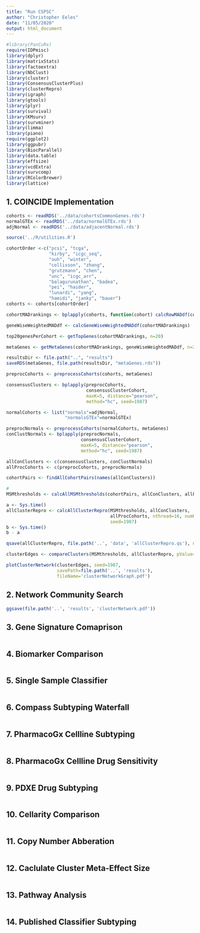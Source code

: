 ```yaml
---
title: "Run CSPSC"
author: "Christopher Eeles"
date: "11/05/2020"
output: html_document
---
```


```r
#library(PanCuRx)
require(IDPmisc)
library(dplyr)
library(matrixStats)
library(factoextra)
library(NbClust)
library(cluster)
library(ConsensusClusterPlus)
library(clusterRepro)
library(igraph)
library(gtools)
library(plyr)
library(survival)
library(KMsurv)
library(survminer)
library(limma)
library(piano)
require(ggplot2)
library(ggpubr)
library(BiocParallel)
library(data.table)
library(effsize)
library(vcdExtra)
library(survcomp)
library(RColorBrewer)
library(lattice)
```

## 1. COINCIDE Implementation

```r
cohorts <- readRDS('../data/cohortsCommonGenes.rds')       
normalGTEx <- readRDS('../data/normalGTEx.rds')
adjNormal <- readRDS('../data/adjacentNormal.rds')
```


```r
source('../R/utilities.R')
```

```r
cohortOrder <-c("pcsi", "tcga", 
                "kirby", "icgc_seq", 
                "ouh", "winter", 
                "collisson", "zhang", 
                "grutzmann", "chen", 
                "unc", "icgc_arr", 
                "balagurunathan", "badea", 
                "pei", "haider", 
                "lunardi", "yang", 
                "hamidi", "janky", "bauer")
cohorts <- cohorts[cohortOrder]
```

```r
cohortMADrankings <- bplapply(cohorts, function(cohort) calcRowMADdf(cohort))
```

```r
geneWiseWeightedMADdf <- calcGeneWiseWeightedMADdf(cohortMADrankings)
```


```r
top20genesPerCohort <- getTopGenes(cohortMADrankings, n=20)
```


```r
metaGenes <- getMetaGenes(cohortMADrankings, geneWiseWeightedMADdf, n=20, m=2066)

resultsDir <- file.path("..", "results")
saveRDS(metaGenes, file.path(resultsDir, "metaGenes.rds"))
```



```r
preprocCohorts <- preprocessCohorts(cohorts, metaGenes)
```



```r
consensusClusters <- bplapply(preprocCohorts,
                              consensusClusterCohort,
                              maxK=5, distance="pearson", 
                              method="hc", seed=1987)
```

```r
normalCohorts <- list("normals"=adjNormal, 
                      "normalsGTEx"=normalGTEx)

preprocNormals <- preprocessCohorts(normalCohorts, metaGenes)
conClustNormals <- bplapply(preprocNormals,
                            consensusClusterCohort,
                            maxK=5, distance="pearson", 
                            method="hc", seed=1987)
```

```r
allConClusters <- c(consensusClusters, conClustNormals)
allProcCohorts <- c(preprocCohorts, preprocNormals)
```


```r
cohortPairs <- findAllCohortPairs(names(allConClusters))
```


```r
# 
MSMthresholds <- calcAllMSMthresholds(cohortPairs, allConClusters, allProcCohorts, nthread=16)
```


```r
a <- Sys.time()
allClusterRepro <- calcAllClusterRepro(MSMthresholds, allConClusters, 
                                       allProcCohorts, nthread=16, numReps=500,
                                       seed=1987)
b <- Sys.time()
b - a
```


```r
qsave(allClusterRepro, file.path('..', 'data', 'allClusterRepro.qs'), nthread=16)
```

```r
clusterEdges <- compareClusters(MSMthresholds, allClusterRepro, pValue=0.05, actualIGP=0.5, minThresh=0)
```

```r
plotClusterNetwork(clusterEdges, seed=1987, 
                   savePath=file.path('..', 'results'),
                   fileName='clusterNetworkGraph.pdf')
```

## 2. Network Community Search

```r
ggsave(file.path('..', 'results', 'clusterNetwork.pdf'))
```

## 3. Gene Signature Comaprison

```r
```

## 4. Biomarker Comparison

```r
```

## 5. Single Sample Classifier 

```r
```

## 6. Compass Subtyping Waterfall


```r
```

## 7. PharmacoGx Cellline Subtyping

```r
```

## 8. PharmacoGx Cellline Drug Sensitivity 


```r
```

## 9. PDXE Drug Subtyping


```r
```


## 10. Cellarity Comparison


```r
```

## 11. Copy Number Abberation

```r
```

## 12. Caclulate Cluster Meta-Effect Size

```r
```

## 13. Pathway Analysis

```r
```

## 14. Published Classifier Subtyping

```r
```



```r
```



